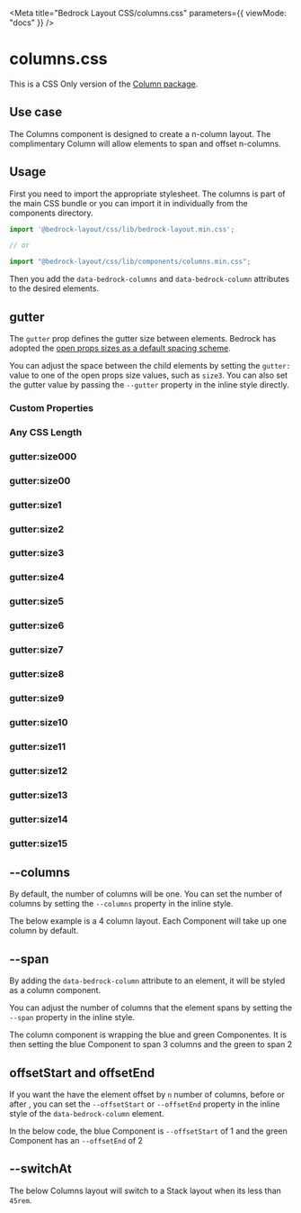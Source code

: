 

<Meta
  title="Bedrock Layout CSS/columns.css"
  parameters={{ viewMode: "docs" }}
/>

# columns.css

This is a CSS Only version of the [Column package](/?path=/docs/components-columns--api).

## Use case

The Columns component is designed to create a n-column layout. The complimentary Column will allow elements to span and offset n-columns.

## Usage

First you need to import the appropriate stylesheet. The columns is part of the main CSS bundle or you can import it in individually from the components directory.

```javascript
import '@bedrock-layout/css/lib/bedrock-layout.min.css';

// or

import "@bedrock-layout/css/lib/components/columns.min.css";
```

Then you add the `data-bedrock-columns` and `data-bedrock-column` attributes to the desired elements.

## gutter

The `gutter` prop defines the gutter size between elements. Bedrock has adopted the [open props sizes as a default spacing scheme](https://open-props.style/#sizes).

You can adjust the space between the child elements by setting the `gutter:` value to one of the open props size values, such as `size3`. You can also set the gutter value by passing the `--gutter` property in the inline style directly.

<Canvas withSource="open">
  <Story name="gutter">
    <h3>Custom Properties</h3>
    <div
      data-bedrock-columns
      style={{ "--gutter": "var(--size-2)", "--columns": 4 }}
    >
      <Component />
      <Component />
      <Component />
      <Component />
      <Component />
    </div>
    <h3>Any CSS Length</h3>
    <div data-bedrock-columns style={{ "--gutter": "2rem", "--columns": 4 }}>
      <Component />
      <Component />
      <Component />
      <Component />
      <Component />
    </div>
    <h3>gutter:size000</h3>
    <div data-bedrock-columns="gutter:size000" style={{ "--columns": 4 }}>
      <Component />
      <Component />
      <Component />
      <Component />
      <Component />
    </div>
    <h3>gutter:size00</h3>
    <div data-bedrock-columns="gutter:size00" style={{ "--columns": 4 }}>
      <Component />
      <Component />
      <Component />
      <Component />
      <Component />
    </div>
    <h3>gutter:size1</h3>
    <div data-bedrock-columns="gutter:size1" style={{ "--columns": 4 }}>
      <Component />
      <Component />
      <Component />
      <Component />
      <Component />
    </div>
    <h3>gutter:size2</h3>
    <div data-bedrock-columns="gutter:size2" style={{ "--columns": 4 }}>
      <Component />
      <Component />
      <Component />
      <Component />
      <Component />
    </div>
    <h3>gutter:size3</h3>
    <div data-bedrock-columns="gutter:size3" style={{ "--columns": 4 }}>
      <Component />
      <Component />
      <Component />
      <Component />
      <Component />
    </div>
    <h3>gutter:size4</h3>
    <div data-bedrock-columns="gutter:size4" style={{ "--columns": 4 }}>
      <Component />
      <Component />
      <Component />
      <Component />
      <Component />
    </div>
    <h3>gutter:size5</h3>
    <div data-bedrock-columns="gutter:size5" style={{ "--columns": 4 }}>
      <Component />
      <Component />
      <Component />
      <Component />
      <Component />
    </div>
    <h3>gutter:size6</h3>
    <div data-bedrock-columns="gutter:size6" style={{ "--columns": 4 }}>
      <Component />
      <Component />
      <Component />
      <Component />
      <Component />
    </div>
    <h3>gutter:size7</h3>
    <div data-bedrock-columns="gutter:size7" style={{ "--columns": 4 }}>
      <Component />
      <Component />
      <Component />
      <Component />
      <Component />
    </div>
    <h3>gutter:size8</h3>
    <div data-bedrock-columns="gutter:size8" style={{ "--columns": 4 }}>
      <Component />
      <Component />
      <Component />
      <Component />
      <Component />
    </div>
    <h3>gutter:size9</h3>
    <div data-bedrock-columns="gutter:size9" style={{ "--columns": 4 }}>
      <Component />
      <Component />
      <Component />
      <Component />
      <Component />
    </div>
    <h3>gutter:size10</h3>
    <div data-bedrock-columns="gutter:size10" style={{ "--columns": 4 }}>
      <Component />
      <Component />
      <Component />
      <Component />
      <Component />
    </div>
    <h3>gutter:size11</h3>
    <div data-bedrock-columns="gutter:size11" style={{ "--columns": 4 }}>
      <Component />
      <Component />
      <Component />
      <Component />
      <Component />
    </div>
    <h3>gutter:size12</h3>
    <div data-bedrock-columns="gutter:size12" style={{ "--columns": 4 }}>
      <Component />
      <Component />
      <Component />
      <Component />
      <Component />
    </div>
    <h3>gutter:size13</h3>
    <div data-bedrock-columns="gutter:size13" style={{ "--columns": 4 }}>
      <Component />
      <Component />
      <Component />
      <Component />
      <Component />
    </div>
    <h3>gutter:size14</h3>
    <div data-bedrock-columns="gutter:size14" style={{ "--columns": 4 }}>
      <Component />
      <Component />
      <Component />
      <Component />
      <Component />
    </div>
    <h3>gutter:size15</h3>
    <div data-bedrock-columns="gutter:size15" style={{ "--columns": 4 }}>
      <Component />
      <Component />
      <Component />
      <Component />
      <Component />
    </div>
  </Story>
</Canvas>

## --columns

By default, the number of columns will be one. You can set the number of columns by setting the `--columns` property in the inline style.

The below example is a 4 column layout. Each Component will take up one column by default.

<Canvas withSource="open">
  <Story name="--columns">
    <div data-bedrock-columns="gutter:size2" style={{ "--columns": 4 }}>
      <Component />
      <Component />
      <Component />
      <Component />
      <Component />
      <Component />
      <Component />
    </div>
  </Story>
</Canvas>

## --span

By adding the `data-bedrock-column` attribute to an element, it will be styled as a column component.

You can adjust the number of columns that the element spans by setting the `--span` property in the inline style.

The column component is wrapping the blue and green Componentes. It is then setting the blue Component to span 3 columns and the green to span 2

<Canvas withSource="open">
  <Story name="--span">
    <div data-bedrock-columns="gutter:size3" style={{ "--columns": 4 }}>
      <Component />
      <Component />
      <div data-bedrock-column style={{ "--span": 3 }}>
        <Component style={{ background: "blue" }} />
      </div>
      <div data-bedrock-column style={{ "--span": 2 }}>
        <Component style={{ background: "green" }} />
      </div>
      <Component />
      <Component />
      <Component />
    </div>
  </Story>
</Canvas>

## offsetStart and offsetEnd

If you want the have the element offset by `n` number of columns, before or after , you can set the `--offsetStart` or `--offsetEnd` property in the inline style of the `data-bedrock-column` element.

In the below code, the blue Component is `--offsetStart` of 1 and the green Component has an `--offsetEnd` of 2

<Canvas withSource="open">
  <Story name="offsetStart and offsetEnd">
    <div data-bedrock-columns="gutter:size3" style={{ "--columns": 4 }}>
      <Component />
      <Component />
      <div data-bedrock-column style={{ "--offsetStart": 1 }}>
        <Component style={{ background: "blue" }} />
      </div>
      <div data-bedrock-column style={{ "--offsetEnd": 2 }}>
        <Component style={{ background: "green" }} />
      </div>
      <Component />
      <Component />
      <Component />
    </div>
  </Story>
</Canvas>

## --switchAt

The below Columns layout will switch to a Stack layout when its less than `45rem`.

<Canvas withSource="open">
  <Story name="--switchAt">
    <div
      data-bedrock-columns="gutter:size3"
      style={{ "--columns": 3, "--switchAt": "45rem" }}
    >
      <Component />
      <Component />
      <Component />
      <div data-bedrock-column style={{ "--span": 3 }}>
        <Component />
      </div>
    </div>
  </Story>
</Canvas>
